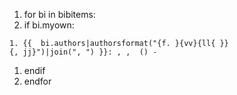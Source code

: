 ﻿
# for bi in bibitems:
# if bi.myown:
 1. {{  bi.authors|authorsformat("{f. }{vv}{ll{ }}{, jj}")|join(", ") }}: ''{{bi.title}}'', {{bi.journal}}, '''{{bi.volume}}''' ({{bi.year}}) {{bi.startpage}}-{{bi.endpage}} {{bi.arxivurl}}
# endif
# endfor


